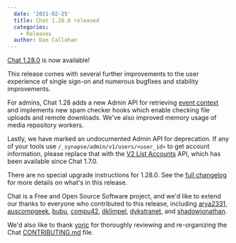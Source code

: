 ```yaml
---
  date: '2021-02-25'
  title: Chat 1.28.0 released
  categories:
    - Releases
  author: Dan Callahan
---
```


[Chat 1.28.0](https://github.com/matrix-org/synapse/releases/tag/v1.28.0) is now available!

This release comes with several further improvements to the user experience of single sign-on and numerous bugfixes and stability improvements.

For admins, Chat 1.28 adds a new Admin API for retrieving [event context](https://github.com/matrix-org/synapse/blob/v1.28.0/docs/admin_api/rooms.md#event-context-api) and implements new spam checker hooks which enable checking file uploads and remote downloads. We've also improved memory usage of media repository workers.

Lastly, we have marked an undocumented Admin API for deprecation. If any of your tools use `/_synapse/admin/v1/users/<user_id>` to get account information, please replace that with the [V2 List Accounts](https://github.com/matrix-org/synapse/blob/release-v1.28.0/docs/admin_api/user_admin_api.rst#list-accounts) API, which has been available since Chat 1.7.0.

There are no special upgrade instructions for 1.28.0. See the [full changelog](https://github.com/matrix-org/synapse/blob/release-v1.28.0/CHANGES.md) for more details on what's in this release.

Chat is a Free and Open Source Software project, and we'd like to extend our thanks to everyone who contributed to this release, including [arya2331](https://github.com/arya2331), [auscompgeek](https://github.com/auscompgeek), [bubu](https://github.com/bubu), [compu42](https://github.com/compu42), [dklimpel](https://github.com/dklimpel), [dykstranet](https://github.com/dykstranet), and [shadowjonathan](https://github.com/shadowjonathan).

We'd also like to thank [yoric](https://github.com/Yoric) for thoroughly reviewing and re-organizing the Chat [CONTRIBUTING.md](https://github.com/matrix-org/synapse/blob/v1.28.0/CONTRIBUTING.md) file.

